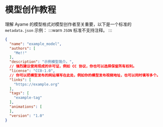 # 模型创作教程
理解 Ayame 的模型格式对模型创作者至关重要，以下是一个标准的 `metadata.json` 示例：
:::warn
`JSON` 标准不支持注释。
:::
```json title="metadata.json"
{
  "name": "example_model",
  "authors": [
    "Me!!"
  ],
  "description": "示例模型简介。",
  // 强烈建议使用现成的许可证，例如 CC 协议，你也可以选择保留所有权利。
  "license": "CC0-1.0",
  // 你可以把模型发布的网站填写在此处，例如你的模型发布视频地址，也可以同时填写多个。
  "links": [
    "https://example.org"
  ],
  "tags": [
    "example-tag"
  ],
  "animations": [
  ],
  "version": "1.0"
}
```
